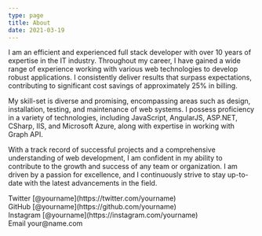 ```yaml
---
type: page
title: About
date: 2021-03-19
---
```




I am an efficient and experienced full stack developer with over 10 years of expertise in the IT industry. Throughout my career, I have gained a wide range of experience working with various web technologies to develop robust applications.
 I consistently deliver results that surpass expectations, contributing to significant cost savings of approximately 25% in billing.

My skill-set is diverse and promising, encompassing areas such as design, installation, testing, and maintenance of web systems.
 I possess proficiency in a variety of technologies, including JavaScript, AngularJS, ASP.NET, CSharp, IIS, and Microsoft Azure, along with expertise in working with Graph API.

With a track record of successful projects and a comprehensive understanding of web development, I am confident in my ability to contribute to the growth and success of any team or organization. 
I am driven by a passion for excellence, and I continuously strive to stay up-to-date with the latest advancements in the field.


<div>
  Twitter [@yourname](https://twitter.com/yourname)
  <br />
  GitHub [@yourname](https://github.com/yourname)
  <br />
  Instagram [@yourname](https://instagram.com/yourname)
  <br />
  Email your@name.com
</div>
